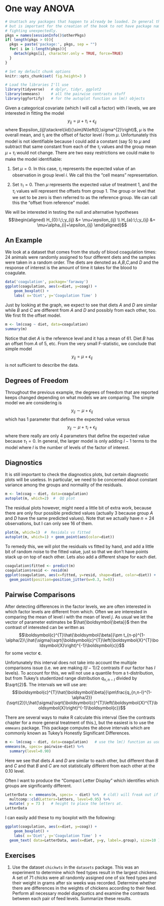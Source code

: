 # One way ANOVA
```r
# Unattach any packages that happen to already be loaded. In general this is unecessary
# but is important for the creation of the book to not have package namespaces
# fighting unexpectedly.
pkgs = names(sessionInfo()$otherPkgs)
if( length(pkgs > 0)){
  pkgs = paste('package:', pkgs, sep = "")
  for( i in 1:length(pkgs)){
    detach(pkgs[i], character.only = TRUE, force=TRUE)
  }
}

# Set my default chunk options 
knitr::opts_chunk$set( fig.height=3 )
```
```r
# Load the libraries I'll use
library(tidyverse)   # dplyr, tidyr, ggplot2
library(emmeans)     # all the pairwise contrasts stuff
library(ggfortify)   # for the autoplot function on lm() objects
```


Given a categorical covariate (which I will call a factor) with $I$ levels, we are interested in fitting the model
$$y_{ij}=\mu+\tau_{i}+\epsilon_{ij}$$
where $\epsilon_{ij}\stackrel{iid}{\sim}N\left(0,\sigma^{2}\right)$, $\mu$ is the overall mean, and $\tau_{i}$ are the offset of factor level $i$ from $\mu$. Unfortunately this model is not identifiable because I could add a constant (say $5$) to $\mu$ and subtract that same constant from each of the $\tau_{i}$ values and the group mean $\mu+\tau_{i}$ would not change. There are two easy restrictions we could make to make the model identifiable:

1. Set $\mu=0$. In this case, $\tau_{i}$ represents the expected value of an observation in group level $i$. We call this the “cell means” representation.

2. Set $\tau_{1}=0$. Then $\mu$ represents the expected value of treatment $1$, and the $\tau_{i}$ values will represent the offsets from group 1. The group or level that we set to be zero is then referred to as the reference group. We can call this the “offset from reference” model.

We will be interested in testing the null and alternative hypotheses
$$\begin{aligned}
H_{0}:\;\;y_{ij}	&=	\mu+\epsilon_{ij}              \\
H_{a}:\;\;y_{ij}	&=	\mu+\alpha_{i}+\epsilon_{ij}
\end{aligned}$$
 

## An Example

We look at a dataset that comes from the study of blood coagulation times: 24 animals were randomly assigned to four different diets and the samples were taken in a random order. The diets are denoted as $A$,$B$,$C$,and $D$ and the response of interest is the amount of time it takes for the blood to coagulate. 

```r
data('coagulation', package='faraway')
ggplot(coagulation, aes(x=diet, y=coag)) + 
	geom_boxplot() +
	labs( x='Diet', y='Coagulation Time' )
```


Just by looking at the graph, we expect to see that diets $A$ and $D$ are similar while $B$ and $C$ are different from $A$ and $D$ and possibly from each other, too. We first fit the offset model.

```r
m <- lm(coag ~ diet, data=coagulation)
summary(m)
```

Notice that diet $A$ is the reference level and it has a mean of $61$. Diet $B$ has an offset from $A$ of $5$, etc. From the very small F-statistic, we conclude that simple model 
$$y_{ij}=\mu+\epsilon_{ij}$$
is not sufficient to describe the data.

## Degrees of Freedom

Throughout the previous example, the degrees of freedom that are reported keeps changed depending on what models we are comparing. The simple model we are considering is 
$$y_{ij}\sim\mu+\epsilon_{ij}$$
which has 1 parameter that defines the expected value versus
$$y_{ij}\sim\mu+\tau_{i}+\epsilon_{ij}$$
where there really are only $4$ parameters that define the expected value because $\tau_{1}=0$. In general, the larger model is only adding $I-1$ terms to the model where $I$ is the number of levels of the factor of interest.

## Diagnostics

It is still important to check the diagnostics plots, but certain diagnostic plots will be useless. In particular, we need to be concerned about constant variance among the groups and normality of the residuals.

```r
m <- lm(coag ~ diet, data=coagulation)
autoplot(m, which=2)  #  QQ plot
```


The residual plots however, might need a little bit of extra work, because there are only four possible predicted values (actually $3$ because group $A$ and $D$ have the same predicted values). Note that we actually have $n=24$ observations, but I can only see 16 of them.

```r
plot(m, which=1)  #  Residals vs fitted
autoplot(m, which=1) + geom_point(aes(color=diet))
```


To remedy this, we will plot the residuals vs fitted by hand, and add a little bit of random noise to the fitted value, just so that we don't have points stack up on top of each other. Lets also add a different shape for each diet.

```r
coagulation$fitted <- predict(m)
coagulation$resid <- resid(m)
ggplot(coagulation, aes(x=fitted, y=resid, shape=diet, color=diet)) +
  geom_point(position=position_jitter(w=0.3, h=0))
```


## Pairwise Comparisons

After detecting differences in the factor levels, we are often interested in which factor levels are different from which. Often we are interested in comparing the mean of level $i$ with the mean of level $j$. As usual we let the vector of parameter estimates be $\hat{\boldsymbol{\beta}}$ then the contrast of interested can be written as
$$\boldsymbol{c}^{T}\hat{\boldsymbol{\beta}}\pm t_{n-p}^{1-\alpha/2}\;\hat{\sigma}\sqrt{\boldsymbol{c}^{T}\left(\boldsymbol{X}^{T}\boldsymbol{X}\right)^{-1}\boldsymbol{c}}$$ for some vector $\boldsymbol{c}$.

Unfortunately this interval does not take into account the multiple comparisons issue (i.e. we are making $I(I-1)/2$ contrasts if our factor has $I$ levels). To account for this, we will not use a quantile from a t-distribution, but from Tukey's studentized range distribution $q_{n,n-I}$ divided by $\sqrt{2}$. The intervals we will use are:
$$\boldsymbol{c}^{T}\hat{\boldsymbol{\beta}}\pm\frac{q_{n,n-I}^{1-\alpha/2}}{\sqrt{2}}\;\hat{\sigma}\sqrt{\boldsymbol{c}^{T}\left(\boldsymbol{X}^{T}\boldsymbol{X}\right)^{-1}\boldsymbol{c}}$$

There are several ways to make R calculate this interval (See the contrasts chapter for a more general treatment of this.), but the easiest is to use the `emmeans` package. This package computes the above intervals which are commonly known as Tukey's Honestly Significant Differences. 

```r
m <- lm(coag ~ diet, data=coagulation)   # use the lm() function as usual
emmeans(m, specs= pairwise~diet) %>%
  summary(level=0.90)
```

Here we see that diets $A$ and $D$ are similar to each other, but different than $B$ and $C$ and that $B$ and $C$ are not statistically different from each other at the $0.10$ level.

Often I want to produce the "Compact Letter Display" which identifies which groups are significantly different. 

```r
LetterData <- emmeans(m, specs= ~ diet) %>%  # cld() will freak out if you have pairwise here...
  multcomp::cld(Letters=letters, level=0.95) %>%
  mutate( y = 73 )   # height to place the letters at. 
LetterData
```

I can easily add these to my boxplot with the following:
```r
ggplot(coagulation, aes(x=diet, y=coag)) + 
	geom_boxplot() +
	labs( x='Diet', y='Coagulation Time' ) +
  geom_text( data=LetterData, aes(x=diet, y=y, label=.group), size=10 ) 
```



## Exercises
1. Use the dataset `chickwts` in the `datasets` package. This was an experiment to determine which feed types result in the largest chickens.  A set of 71 chicks were all randomly assigned one of six feed types and their weight in grams after six weeks was recorded.  Determine whether there are differences in the weights of chickens according to their feed. Perform all necessary model diagnostics and examine the contrasts between each pair of feed levels. Summarize these results. 